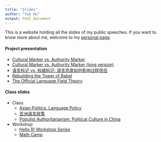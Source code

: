 ```yaml
---
title: "Slides"
author: "Yue Hu"
output: html_document
---
```


This is a website holding all the slides of my public speeches. If you want to know more about me, welcome to my [personal page](https://sammo3182.github.io).

#### Project presentation

* <a href="/slides_gh/slides/jobtalk/authorityMarker.html"> Cultural Marker vs. Authority Marker</a> 
* <a href="/slides_gh/slides/guestLecture/authorityMarker_long.html"> Cultural Marker vs. Authority Marker (long version)</a> 
* <a href="/slides_gh/slides/jobtalk/authorityMarker_cn.html"> 语言标记 vs. 权威标记: 语言态度如何影响过程信任</a> 
* <a href="/slides_gh/slides/conference/2018-MPSA/proficiencyTrust.html">Rebuilding the Tower of Babel</a>
* <a href="/slides_gh/slides/guestLecture/languageField.html">The Official Language Field Theory</a>

#### Class slides

* Class
    + <a href="/slides_gh/slides/teachingDemo/languagePolicy.html">Asian Politics: Language Policy</a>
    + <a href="/slides_gh/slides/teachingDemo/languagePolicy_cn.html">亚洲语言政策</a>
    + <a href="/slides_gh/slides/guestLecture/populistAuthoritarianism.html">Populist Authoritarianism: Political Culture in China</a>



* Workshop
    + [Hello R! Workshop Series](slides_gh/slides/rWorkshop/)
    + [Math Camp](slides_gh/slides/mathCamp)
